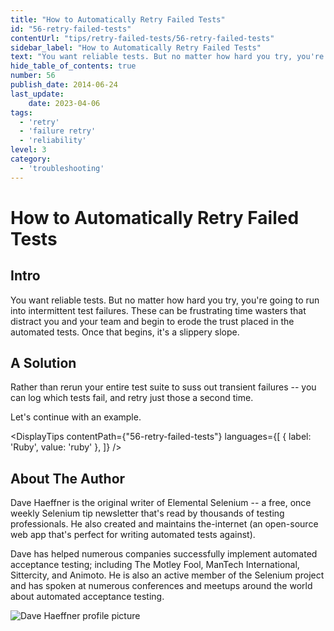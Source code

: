 ```yaml
---
title: "How to Automatically Retry Failed Tests"
id: "56-retry-failed-tests"
contentUrl: "tips/retry-failed-tests/56-retry-failed-tests"
sidebar_label: "How to Automatically Retry Failed Tests"
text: "You want reliable tests. But no matter how hard you try, you're going to run into intermittent test failures. These can be frustrating time wasters that distract you and your team and begin to erode the trust placed in the automated tests."
hide_table_of_contents: true
number: 56
publish_date: 2014-06-24
last_update:
    date: 2023-04-06
tags:
  - 'retry'
  - 'failure retry'
  - 'reliability'
level: 3
category:
  - 'troubleshooting'
---
```


# How to Automatically Retry Failed Tests

## Intro

You want reliable tests. But no matter how hard you try, you're going to run into intermittent test failures.
These can be frustrating time wasters that distract you and your team and begin to erode the trust placed in the
automated tests. Once that begins, it's a slippery slope.

## A Solution

Rather than rerun your entire test suite to suss out transient failures -- you can log which tests fail, and retry
just those a second time.

Let's continue with an example.



<DisplayTips contentPath={"56-retry-failed-tests"} languages={[
    { label: 'Ruby', value: 'ruby' },
]} />


## About The Author

Dave Haeffner is the original writer of Elemental Selenium -- a free, once weekly Selenium tip newsletter that's read
by thousands of testing professionals. He also created and maintains the-internet (an open-source web app that's
perfect for writing automated tests against).

Dave has helped numerous companies successfully implement automated acceptance testing; including The Motley Fool,
ManTech International, Sittercity, and Animoto. He is also an active member of the Selenium project and has spoken
at numerous conferences and meetups around the world about automated acceptance testing.

![Dave Haeffner profile picture](/img/authors/dave-haeffner.jpeg#author-img 'a title')


